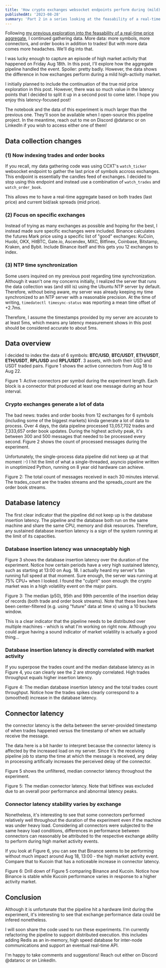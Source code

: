 ```yaml
---
title: 'How crypto exchanges websocket endpoints perform during (mild) high activity periods'
publishedAt: '2023-08-28'
summary: 'Part 2 in a series looking at the feasability of a real-time price aggregate of multiple crypto exchanges. In this entry, we indexed BTC, ETH and RPL over a period of 4 days incuding a high market activity period.'
---
```


Following [my previous exploration into the feasability of a real-time price
aggregate](/blog/realtime-aggregate-experiment), I continued gathering data. More data:
more symbols, more connectors, and order books in addition to trades! But with more data
comes more headaches. We'll dig into that.

I was lucky enough to capture an episode of high market activity that happened on Friday
Aug 18th. In this post, I'll explore how the aggregate pipeline handled the event.
Spoiler: pretty badly. However, the data shows the difference in how exchanges perform
during a mild high-activity market.

I initially planned to include the continuation of the true mid price exploration in
this post. However, there was so much value in the latency points that I decided to
split it up in a second post to come later. I hope you enjoy this latency-focused post!

The notebook and the data of this experiment is much larger than the previous one.
They'll soon be available when I open-source this pipeline project. In the meantime,
reach out to me on Discord @dataroc or on LinkedIn if you wish to access either one of
them!

## Data collection changes

### (1) Now indexing trades and order books

If you recall, my data gathering code was using CCXT's `watch_ticker` websocket endpoint
to gather the last price of symbols accross exchanges. This endpoint is essentially the
candles feed of exchanges. I decided to stop using this endpoint and instead use a
combination of `watch_trades` and `watch_order_book`.

This allows me to have a real-time aggregate based on both trades (last price) and
current bid/ask spreads (mid price).

### (2) Focus on specific exchanges

Instead of trying as many exchanges as possible and hoping for the best, I instead made
sure specific exchanges were included. Binance calculates the futures Mark price using a
specific list of "good" exchanges: KuCoin, Huobi, OKX, HitBTC, Gate.io, Ascendex, MXC,
Bitfinex, Coinbase, Bitstamp, Kraken, and Bybit. Include Binance itself and this gets
you 12 exchanges to index.

### (3) NTP time synchronization

Some users inquired on my previous post regarding time synchronization. Although it
wasn't one my concerns initially, I realized the server that runs the data collection
was (and still is) using the Ubuntu NTP server by default. Therefore, without being
aware, my server was already keeping my time synchronized to an NTP server with a
reasonable precision. At the time of writing, `timedatectl timesync-status` was
reporting a mean time offset of +2.7ms.

Therefore, I assume the timestamps provided by my server are accurate to at least 5ms,
which means any latency measurement shows in this post should be considered accurate to
about 5ms.

## Data overview

I decided to index the data of 6 symbols: **BTC/USD**, **BTC/USDT**, **ETH/USDT**,
**ETH/USDT**, **RPL/USD** and **RPL/USDT**. 3 assets, with both their USD and USDT
traded pairs. Figure 1 shows the active connectors from Aug 18 to Aug 22.

<StaticPlotlyChart filepath='rae-part2/active_connectors.json'>
    Figure 1: Active connectors per symbol during the experiment length. Each block is a connector that produced at least one message during an hour interval.
</StaticPlotlyChart>

### Crypto exchanges generate a lot of data

The bad news: trades and order books from 12 exchanges for 6 symbols (including some of
the biggest markets) kinda generate a lot of data to process. Over 4 days, the data
pipeline processed 13,057,702 trades and 7,333,657 order book updates. During the
highest activity peak, it's between 300 and 500 messages that needed to be processed
every second. Figure 2 shows the count of processed messages during the experiment.

Unfortunately, the single-process data pipeline did not keep up at that moment :-) I hit
the limit of what a single-threaded, asyncio pipeline written in unoptimized Python,
running on 8 year old hardware can achieve.

<StaticPlotlyChart filepath='rae-part2/input_data_messages.json'>
    Figure 2: The total count of messages received in each 30 minutes interval. The trades_count are the trades streams and the spreads_count are the order book streams.
</StaticPlotlyChart>

## Database latency

The first clear indicator that the pipeline did not keep up is the database insertion
latency. The pipeline and the database both run on the same machine and share the same
CPU, memory and disk resources. Therefore, any sustained database insertion latency is a
sign of the system running at the limit of its capacities. 

### Database insertion latency was unnaceptably high

Figure 3 shows the database insertion latency over the duration of the experiment.
Notice how certain periods have a very high sustained latency, such as starting at 13:00
on Aug. 18. I actually heard my server's fan running full speed at that moment. Sure
enough, the server was running at 75% CPU+ when I looked. I found the "culprit" soon
enough: the crypto market was in a high volatility event on the major pairs.

<StaticPlotlyChart filepath='rae-part2/database_latency.json'>
    Figure 3: The median (p50), 95th and 99th percentile of the insertion delay of records
    (both trade and order book streams). Note that these lines have been center-filtered 
    (e.g. using "future" data at time x) using a 10 buckets window. 
</StaticPlotlyChart>

This is a clear indicator that the pipeline needs to be distributed over multiple
machines - which is what I'm working on right now. Although you could argue having a
sound indicator of market volatility is actually a good thing...

### Database insertion latency is directly correlated with market activity

If you superpose the trades count and the median database latency as in Figure 4, you
can clearly see the 2 are strongly correlated. High trades throughput equals higher
insertion latency.

<StaticPlotlyChart filepath='rae-part2/database_latency_vs_trades.json'> 
    Figure 4: The median database insertion latency and the total trades count throughput.
    Notice how the trades spikes clearly correspond to a (smoothed) increase in the database
    latency.
</StaticPlotlyChart>

## Connector latency

the connector latency is the delta between the server-provided timestamp of when trades
happened versus the timestamp of when we actually receive the message. 

The data here is a bit harder to interpret because the connector latency is affected by
the increased load on my server. Since it's the receiving pipeline job to stamp the time
at which the message is received, any delay in processing artifically increases the
perceived delay of the connector.

Figure 5 shows the unfiltered, median connector latency throughout the experiment.

<StaticPlotlyChart filepath='rae-part2/connector_latency_p50.json'>
    Figure 5: The median connector latency. Note that bitfinex was excluded due to an
    overall poor performance and abnormal latency peaks. 
</StaticPlotlyChart>

### Connector latency stability varies by exchange

Nonetheless, it's interesting to see that some connectors performed relatively well
throughout the duration of the experiment even if the machine was under heavy load.
Considering all connectors were subjected to the same heavy load conditions, differences
in performance between connectors can reasonably be attributed to the respective
exchange ability to perform during high market activity events. 

If you look at Figure 6, you can see that Binance seems to be performing without much
impact around Aug 18, 13:00 - the high market activity event. Compare that to Kucoin
that has a noticeable increase in connector latency.

<StaticPlotlyChart filepath='rae-part2/connector_latency_p50_binance_kucoin.json'>
    Figure 6: Drill down of Figure 5 comparing Binance and Kucoin. Notice how
    Binance is stable while Kucoin performance varies in response to a higher activity
    market. 
</StaticPlotlyChart>


## Conclusion

Although it is unfortunate that the pipeline hit a hardware limit during the experiment,
it's interesting to see that exchange performance data could be infered nonetheless.

I will soon share the code used to run these experiments. I'm currently refactoring the
pipeline to support distributed execution. this includes adding Redis as an in-memory,
high speed database for inter-node communications and support an eventual real-time API.

I'm happy to take comments and suggestions! Reach out either on Discord @dataroc or on
LinkedIn.